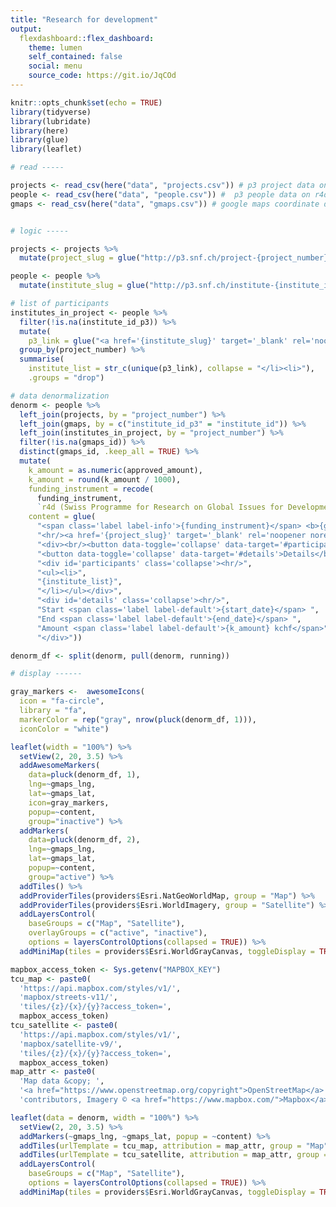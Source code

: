```yaml
---
title: "Research for development"
output: 
  flexdashboard::flex_dashboard:
    theme: lumen
    self_contained: false
    social: menu
    source_code: https://git.io/JqCOd
---
```


```r
knitr::opts_chunk$set(echo = TRUE)
library(tidyverse)
library(lubridate)
library(here)
library(glue)
library(leaflet)
```


```r

# read -----

projects <- read_csv(here("data", "projects.csv")) # p3 project data on r4d
people <- read_csv(here("data", "people.csv")) #  p3 people data on r4d
gmaps <- read_csv(here("data", "gmaps.csv")) # google maps coordinate data


# logic -----

projects <- projects %>%
  mutate(project_slug = glue("http://p3.snf.ch/project-{project_number}"))

people <- people %>%
  mutate(institute_slug = glue("http://p3.snf.ch/institute-{institute_id_p3}"))

# list of participants
institutes_in_project <- people %>%
  filter(!is.na(institute_id_p3)) %>%
  mutate(
    p3_link = glue("<a href='{institute_slug}' target='_blank' rel='noopener noreferrer'>{institute_name}</a>")) %>%
  group_by(project_number) %>%
  summarise(
    institute_list = str_c(unique(p3_link), collapse = "</li><li>"),
    .groups = "drop")

# data denormalization
denorm <- people %>% 
  left_join(projects, by = "project_number") %>%
  left_join(gmaps, by = c("institute_id_p3" = "institute_id")) %>%
  left_join(institutes_in_project, by = "project_number") %>%
  filter(!is.na(gmaps_id)) %>%
  distinct(gmaps_id, .keep_all = TRUE) %>%
  mutate(
    k_amount = as.numeric(approved_amount),
    k_amount = round(k_amount / 1000),
    funding_instrument = recode(
      funding_instrument,
      `r4d (Swiss Programme for Research on Global Issues for Development)` = "r4d"),
    content = glue(
      "<span class='label label-info'>{funding_instrument}</span> <b>{gmaps_name}</b>",
      "<hr/><a href='{project_slug}' target='_blank' rel='noopener noreferrer'>{project_title}</a><br/>",
      "<div><br/><button data-toggle='collapse' data-target='#participants'>Participants</button> ",
      "<button data-toggle='collapse' data-target='#details'>Details</button></div>",
      "<div id='participants' class='collapse'><hr/>",
      "<ul><li>",
      "{institute_list}",
      "</li></ul></div>",
      "<div id='details' class='collapse'><hr/>",
      "Start <span class='label label-default'>{start_date}</span> ",
      "End <span class='label label-default'>{end_date}</span> ",
      "Amount <span class='label label-default'>{k_amount} kchf</span>",
      "</div>"))

denorm_df <- split(denorm, pull(denorm, running))

# display ------ 

gray_markers <-  awesomeIcons(
  icon = "fa-circle",
  library = "fa",
  markerColor = rep("gray", nrow(pluck(denorm_df, 1))),
  iconColor = "white")

leaflet(width = "100%") %>% 
  setView(2, 20, 3.5) %>%
  addAwesomeMarkers(
    data=pluck(denorm_df, 1),
    lng=~gmaps_lng,
    lat=~gmaps_lat, 
    icon=gray_markers,
    popup=~content,
    group="inactive") %>%
  addMarkers(
    data=pluck(denorm_df, 2),
    lng=~gmaps_lng,
    lat=~gmaps_lat,
    popup=~content,
    group="active") %>%
  addTiles() %>%
  addProviderTiles(providers$Esri.NatGeoWorldMap, group = "Map") %>%
  addProviderTiles(providers$Esri.WorldImagery, group = "Satellite") %>%
  addLayersControl(
    baseGroups = c("Map", "Satellite"),
    overlayGroups = c("active", "inactive"),
    options = layersControlOptions(collapsed = TRUE)) %>%
  addMiniMap(tiles = providers$Esri.WorldGrayCanvas, toggleDisplay = TRUE)
```

```r
mapbox_access_token <- Sys.getenv("MAPBOX_KEY")
tcu_map <- paste0(
  'https://api.mapbox.com/styles/v1/',
  'mapbox/streets-v11/',
  'tiles/{z}/{x}/{y}?access_token=', 
  mapbox_access_token)
tcu_satellite <- paste0(
  'https://api.mapbox.com/styles/v1/',
  'mapbox/satellite-v9/',
  'tiles/{z}/{x}/{y}?access_token=', 
  mapbox_access_token)
map_attr <- paste0(
  'Map data &copy; ',
  '<a href="https://www.openstreetmap.org/copyright">OpenStreetMap</a> ',
  'contributors, Imagery © <a href="https://www.mapbox.com/">Mapbox</a>')

leaflet(data = denorm, width = "100%") %>% 
  setView(2, 20, 3.5) %>%
  addMarkers(~gmaps_lng, ~gmaps_lat, popup = ~content) %>%
  addTiles(urlTemplate = tcu_map, attribution = map_attr, group = "Map") %>%
  addTiles(urlTemplate = tcu_satellite, attribution = map_attr, group = "Satellite") %>%
  addLayersControl(
    baseGroups = c("Map", "Satellite"),
    options = layersControlOptions(collapsed = TRUE)) %>%
  addMiniMap(tiles = providers$Esri.WorldGrayCanvas, toggleDisplay = TRUE)

```

